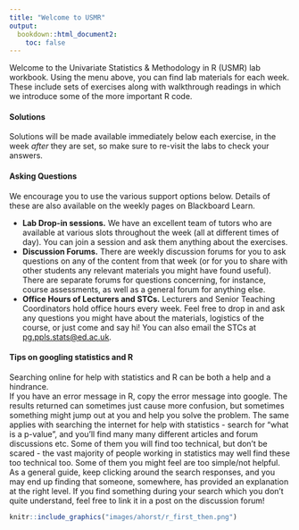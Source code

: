 ```yaml
---
title: "Welcome to USMR"
output: 
  bookdown::html_document2:
    toc: false
---
```



Welcome to the Univariate Statistics & Methodology in R (USMR) lab workbook. Using the menu above, you can find lab materials for each week. These include sets of exercises along with walkthrough readings in which we introduce some of the more important R code.  
 
#### Solutions   
Solutions will be made available immediately below each exercise, in the week *after* they are set, so make sure to re-visit the labs to check your answers.  
  
#### Asking Questions  
We encourage you to use the various support options below. Details of these are also available on the weekly pages on Blackboard Learn. 

+ **Lab Drop-in sessions.** We have an excellent team of tutors who are available at various slots throughout the week (all at different times of day). You can join a session and ask them anything about the exercises. 
+ **Discussion Forums.** There are weekly discussion forums for you to ask questions on any of the content from that week (or for you to share with other students any relevant materials you might have found useful). There are separate forums for questions concerning, for instance, course assessments, as well as a general forum for anything else. 
+ **Office Hours of Lecturers and STCs.** Lecturers and Senior Teaching Coordinators hold office hours every week. Feel free to drop in and ask any questions you might have about the materials, logistics of the course, or just come and say hi! You can also email the STCs at [pg.ppls.stats@ed.ac.uk](mailto:pg.ppls.stats@ed.ac.uk).  

#### Tips on googling statistics and R

Searching online for help with statistics and R can be both a help and a hindrance.  
If you have an error message in R, copy the error message into google. The results returned can sometimes just cause more confusion, but sometimes something might jump out at you and help you solve the problem. The same applies with searching the internet for help with statistics - search for "what is a p-value", and you'll find many many different articles and forum discussions etc. Some of them you will find too technical, but don't be scared - the vast majority of people working in statistics may well find these too technical too. Some of them you might feel are too simple/not helpful. As a general guide, keep clicking around the search responses, and you may end up finding that someone, somewhere, has provided an explanation at the right level. If you find something during your search which you don't quite understand, feel free to link it in a post on the discussion forum!  

```r
knitr::include_graphics("images/ahorst/r_first_then.png")
```
